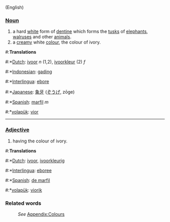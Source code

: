 (English)

===[[Noun]]===
#a hard [[white]] form of [[dentine]] which forms the [[tusk]]s of [[elephant]]s, [[walrus]]es and other [[animal]]s.
#a [[cream]]y white [[color|colour]], the colour of ivory.

#:'''Translations'''
#:*[[Dutch]]: [[ivoor]] ''n'' (1,2), [[ivoorkleur]] (2) ''f''
#:*[[Indonesian]]: [[gading]]
#:*[[Interlingua]]: [[ebore]]
#:*[[Japanese]]: [[象牙]] ([[ぞうげ]], zōge)
#:*[[Spanish]]: [[marfil]] ''m''
#:*[[volapük]]: [[vior]]

----

===[[Adjective]]===
#having the colour of ivory.

#:'''Translations'''
#:*[[Dutch]]: [[ivoor]], [[ivoorkleurig]]
#:*[[Interlingua]]: [[eboree]]
#:*[[Spanish]]: [[de marfil]]
#:*[[volapük]]: [[viorik]]

===Related words===
:''See'' [[Wiktionary_Appendix:Colours|Appendix:Colours]]